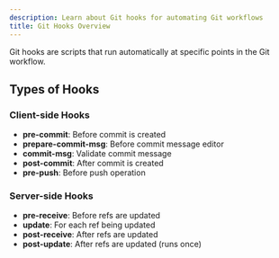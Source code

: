 ```yaml
---
description: Learn about Git hooks for automating Git workflows
title: Git Hooks Overview
---
```


Git hooks are scripts that run automatically at specific points in the Git workflow.

## Types of Hooks

### Client-side Hooks
- **pre-commit**: Before commit is created
- **prepare-commit-msg**: Before commit message editor
- **commit-msg**: Validate commit message
- **post-commit**: After commit is created
- **pre-push**: Before push operation

### Server-side Hooks
- **pre-receive**: Before refs are updated
- **update**: For each ref being updated
- **post-receive**: After refs are updated
- **post-update**: After refs are updated (runs once)
